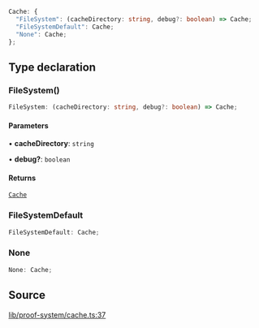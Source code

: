```ts
Cache: {
  "FileSystem": (cacheDirectory: string, debug?: boolean) => Cache;
  "FileSystemDefault": Cache;
  "None": Cache;
};
```

## Type declaration

### FileSystem()

```ts
FileSystem: (cacheDirectory: string, debug?: boolean) => Cache;
```

#### Parameters

• **cacheDirectory**: `string`

• **debug?**: `boolean`

#### Returns

[`Cache`](../type-aliases/Cache.mdx)

### FileSystemDefault

```ts
FileSystemDefault: Cache;
```

### None

```ts
None: Cache;
```

## Source

[lib/proof-system/cache.ts:37](https://github.com/o1-labs/o1js/blob/6ebbc23710f6de023fea6d83dc93c5a914c571f2/src/lib/proof-system/cache.ts#L37)

